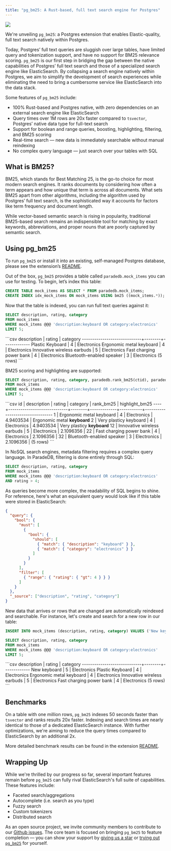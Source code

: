 ```yaml
---
title: "pg_bm25: A Rust-based, full text search engine for Postgres"
---
```


<img src="blog/images/bm25.png" noZoom />

We're unveiling `pg_bm25`: a Postgres extension that enables Elastic-quality, full text search 
natively within Postgres.

Today, Postgres’ full text queries are sluggish over large tables, have limited query and tokenization support, 
and have no support for BM25 relevance scoring. `pg_bm25` is our first step in bridging the gap between the 
native capabilities of Postgres’ full text search and those of a specialized search engine like ElasticSearch. 
By collapsing a search engine natively within Postgres, we aim to simplify the development of search experiences 
while eliminating the need to bring a cumbersome service like ElasticSearch into the data stack.

Some features of `pg_bm25` include:

- 100% Rust-based and Postgres native, with zero dependencies on an external search engine like ElasticSearch
- Query times over 1M rows are 20x faster compared to `tsvector`, Postgres’ native data type for full-text search
- Support for boolean and range queries, boosting, highlighting, filtering, and BM25 scoring
- Real-time search — new data is immediately searchable without manual reindexing
- No complex query language — just search over your tables with SQL

## What is BM25?

BM25, which stands for Best Matching 25, is the go-to choice for most modern search engines. 
It ranks documents by considering how often a term appears and how unique that term is across all documents. 
What sets BM25 apart from other algorithms, including the algorithm used by Postgres’ full text search, 
is the sophisticated way it accounts for factors like term frequency and document length.

While vector-based semantic search is rising in popularity, traditional BM25-based search remains 
an indispensible tool for matching by exact keywords, abbreviations, and proper nouns that are poorly 
captured by semantic search.

## Using pg_bm25

To run `pg_bm25` or install it into an existing, self-managed Postgres database, please see the extension’s 
[README](https://github.com/paradedb/paradedb/tree/dev/pg_bm25).

Out of the box, `pg_bm25` provides a table called `paradedb.mock_items` you can use for testing. 
To begin, let’s index this table:

```sql 
CREATE TABLE mock_items AS SELECT * FROM paradedb.mock_items;
CREATE INDEX idx_mock_items ON mock_items USING bm25 ((mock_items.*));
```

Now that the table is indexed, you can run full text queries against it:

```sql
SELECT description, rating, category
FROM mock_items
WHERE mock_items @@@ 'description:keyboard OR category:electronics'
LIMIT 5;
```

<Accordion title="Expected Response">
```csv
         description         | rating |  category
-----------------------------+--------+-------------
 Plastic Keyboard            |      4 | Electronics
 Ergonomic metal keyboard    |      4 | Electronics
 Innovative wireless earbuds |      5 | Electronics
 Fast charging power bank    |      4 | Electronics
 Bluetooth-enabled speaker   |      3 | Electronics
(5 rows)
```
</Accordion>

BM25 scoring and highlighting are supported:

```sql
SELECT description, rating, category, paradedb.rank_bm25(ctid), paradedb.highlight_bm25(ctid, 'description')
FROM mock_items
WHERE mock_items @@@ 'description:keyboard OR category:electronics'
LIMIT 5;
```

<Accordion title="Expected Response">
```csv
 id |         description         | rating |  category   | rank_bm25 |         highlight_bm25
----+-----------------------------+--------+-------------+-----------+---------------------------------
  1 | Ergonomic metal keyboard    |      4 | Electronics | 4.9403534 | Ergonomic metal <b>keyboard</b>
  2 | Very plasticy keyboard      |      4 | Electronics | 4.9403534 | Very plasticy <b>keyboard</b>
 12 | Innovative wireless earbuds |      5 | Electronics | 2.1096356 |
 22 | Fast charging power bank    |      4 | Electronics | 2.1096356 |
 32 | Bluetooth-enabled speaker   |      3 | Electronics | 2.1096356 |
(5 rows)
```
</Accordion>

In NoSQL search engines, metadata filtering requires a complex query language. In
ParadeDB, filtering is done entirely through SQL:

```sql
SELECT description, rating, category
FROM mock_items
WHERE mock_items @@@ 'description:keyboard OR category:electronics'
AND rating > 4;
```

As queries become more complex, the readability of SQL begins to shine. For reference, here's what 
an equivalent query would look like if this table were stored in ElasticSearch:

```json
{
  "query": {
    "bool": {
      "must": [
        {
          "bool": {
            "should": [
              { "match": { "description": "keyboard" } },
              { "match": { "category": "electronics" } }
            ]
          }
        }
      ],
      "filter": [
        { "range": { "rating": { "gt": 4 } } }
      ]
    }
  },
  "_source": ["description", "rating", "category"]
}
```

New data that arrives or rows that are changed are automatically reindexed and searchable. For instance,
let's create and search for a new row in our table: 

```sql
INSERT INTO mock_items (description, rating, category) VALUES ('New keyboard', 5, 'Electronics');

SELECT description, rating, category
FROM mock_items
WHERE mock_items @@@ 'description:keyboard OR category:electronics'
LIMIT 5;
```

<Accordion title="Expected Response">
```csv
         description         | rating |  category
-----------------------------+--------+-------------
 New keyboard                |      5 | Electronics
 Plastic Keyboard            |      4 | Electronics
 Ergonomic metal keyboard    |      4 | Electronics
 Innovative wireless earbuds |      5 | Electronics
 Fast charging power bank    |      4 | Electronics
(5 rows)
```
</Accordion>

## Benchmarks 

On a table with one million rows, `pg_bm25` indexes 50 seconds faster than `tsvector` and ranks results 
20x faster. Indexing and search times are nearly identical to those of a dedicated ElasticSearch instance.
With further optimizations, we're aiming to reduce the query times compared to ElasticSearch 
by an additional 2x. 

More detailed benchmark results can be found in the extension 
[README](https://github.com/paradedb/paradedb/tree/dev/pg_bm25#benchmarks).

## Wrapping Up 

While we're thrilled by our progress so far, several important features remain before `pg_bm25`
can fully rival ElasticSearch's full suite of capabilities. These features include: 
- Faceted search/aggregations 
- Autocomplete (i.e. search as you type)
- Fuzzy search 
- Custom tokenizers
- Distributed search

As an open source project, we invite community members to contribute to our 
[Github issues](https://github.com/paradedb/paradedb/issues). The core team is focused on bringing 
`pg_bm25` to feature completion — you can show your support by 
[giving us a star](https://github.com/paradedb/paradedb) or [trying out `pg_bm25`](https://github.com/paradedb/paradedb/tree/dev/pg_bm25#usage) 
for yourself.